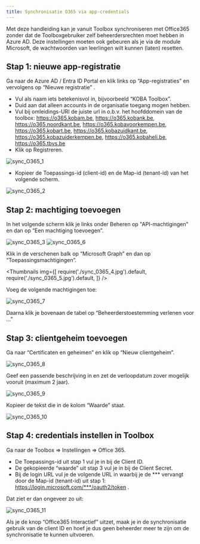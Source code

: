 ```yaml
---
title: Synchronisatie O365 via app-credentials
---
```


Met deze handleiding kan je vanuit Toolbox synchroniseren met Office365 zonder dat de Toolboxgebruiker zelf beheerdersrechten moet hebben in Azure AD.
Deze instellingen moeten ook gebeuren als je via de module Microsoft, de wachtwoorden van leerlingen wilt kunnen (laten) resetten.

## Stap 1: nieuwe app-registratie 
Ga naar de Azure AD / Entra ID Portal en klik links op “App-registraties” <LegacyAction img="app_registraties.jpg"/> en vervolgens op “Nieuwe registratie” <LegacyAction img="nieuwe_registratie.jpg"/>.

- Vul als naam iets betekenisvol in, bijvoorbeeld “KOBA Toolbox”.
- Duid aan dat alleen accounts in de organisatie toegang mogen hebben.
- Vul bij omleidings-URI de juiste url in o.b.v. het hoofddomein van de toolbox: https://o365.kobam.be, https://o365.kobank.be, https://o365.noordkant.be, https://o365.kobavoorkempen.be, https://o365.kobart.be, https://o365.kobazuidkant.be, https://o365.kobazuiderkempen.be, https://o365.kobaheli.be, https://o365.tbvs.be
- Klik op Registreren.

![sync_O365_1](./sync_0365_1.jpg) 

- Kopieer de Toepassings-id (client-id) en de Map-id (tenant-id) van het volgende scherm.

![sync_O365_2](./sync_0365_2.jpg) 

## Stap 2: machtiging toevoegen
In het volgende scherm klik je links onder Beheren op "API-machtigingen" en dan op “Een machtiging toevoegen”.

![sync_O365_3](./sync_0365_3.jpg) 
![sync_O365_6](./sync_0365_6.jpg) 

Klik in de verschenen balk op “Microsoft Graph” en dan op “Toepassingsmachtigingen”.

<Thumbnails img={[
    require('./sync_0365_4.jpg').default, 
    require('./sync_0365_5.jpg').default, 
]} />

Voeg de volgende machtigingen toe:

![sync_O365_7](./sync_0365_7.jpg) 

Daarna klik je bovenaan de tabel op “Beheerderstoestemming verlenen voor …”

## Stap 3: clientgeheim toevoegen

Ga naar “Certificaten en geheimen” en klik op “Nieuw clientgeheim”.

![sync_O365_8](./sync_0365_8.jpg) 

Geef een passende beschrijving in en zet de verloopdatum zover mogelijk vooruit (maximum 2 jaar).

![sync_O365_9](./sync_0365_9.jpg) 

Kopieer de tekst die in de kolom “Waarde” staat.

![sync_O365_10](./sync_0365_10.jpg) 

## Stap 4: credentials instellen in Toolbox

Ga naar de Toolbox => Instellingen => Office 365.

- De Toepassings-id uit stap 1 vul je in bij de Client ID.
- De gekopieerde “waarde” uit stap 3 vul je in bij de Client Secret.
- Bij de login URL vul je de volgende URL in waarbij je de *** vervangt door de Map-id (tenant-id) uit stap 1: https://login.microsoft.com/***/oauth2/token .

Dat ziet er dan ongeveer zo uit:

![sync_O365_11](./sync_0365_11.jpg) 

Als je de knop “Office365 Interactief” uitzet, maak je in de synchronisatie gebruik van de client ID en hoef je dus geen beheerder meer te zijn om de synchronisatie te kunnen uitvoeren.
